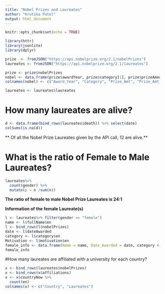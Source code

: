 ---
title: "Nobel Prizes and Laureates"
author: "Krutika Patel"
output: html_document
---

```{r setup, include=FALSE}
knitr::opts_chunk$set(echo = TRUE)
```

```{r, message=FALSE}
library(httr)
library(jsonlite)
library(dplyr)
```

```{r Get Data}
prize  <- fromJSON("https://api.nobelprize.org/2.1/nobelPrizes")
laureates <- fromJSON("https://api.nobelprize.org/2.1/laureates")
```


```{r Prize}
prize <- prize$nobelPrizes
nobel <- data.frame(prize$awardYear, prize$category[1], prize$prizeAmount, prize$prizeAmountAdjusted, prize$dateAwarded)
colnames(nobel) <- c("Award_Year", "Category", "Prize_Amt", "Prize_Amt_Adj", "Date_Awarded")
```

```{r}
laureates <- laureates$laureates
```


# How many laureates are alive?
```{r}
d <- data.frame(bind_rows(laureates$death)) %>% select(date)
colSums(is.na(d))
```
** Of all the Nobel Prize Laureates given by the API call, 12 are alive.**

# What is the ratio of Female to Male Laureates?
```{r}
laureates%>%
  count(gender) %>%
  mutate(p = n /sum(n))
```

**The ratio of female to male Nobel Prize Laureates is 24:1**


**Information of the female Laureate(s)**

```{r}
l <- laureates%>% filter(gender == "female")
name <- l$fullName$en
l <- bind_rows(l$nobelPrizes)
date <- l$dateAwarded
category <- l$category$en
Motivation <- l$motivation$en
female_info <- data.frame(Name = name, Date_Awarded = date, category <- category, Motivation)
female_info
```


#How many laureates are affiliated with a university for each country?
```{r}

x <- bind_rows(laureates$nobelPrizes)
x <- bind_rows(x$affiliations)
x <- x$countryNow %>%
  count(en)
colnames(x) <- c("Country", "Laureates")
```


